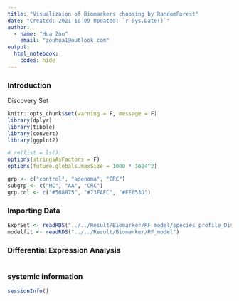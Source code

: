 ```yaml
---
title: "Visualizaion of Biomarkers choosing by RandomForest"
date: "Created: 2021-10-09 Updated: `r Sys.Date()`"
author: 
  - name: "Hua Zou"
    email: "zouhua1@outlook.com"
output: 
  html_notebook:
    codes: hide
---
```


### Introduction

Discovery Set

```r
knitr::opts_chunk$set(warning = F, message = F)
library(dplyr)
library(tibble)
library(convert)
library(ggplot2)

# rm(list = ls())
options(stringsAsFactors = F)
options(future.globals.maxSize = 1000 * 1024^2)

grp <- c("control", "adenoma", "CRC")
subgrp <- c("HC", "AA", "CRC")
grp.col <- c("#568875", "#73FAFC", "#EE853D")
```


### Importing Data
```r
ExprSet <- readRDS("../../Result/Biomarker/RF_model/species_profile_Discovery.RDS")
modelfit <- readRDS("../../Result/Biomarker/RF_model")
```


### Differential Expression Analysis
```r

```


### systemic information
```r
sessionInfo()
```

